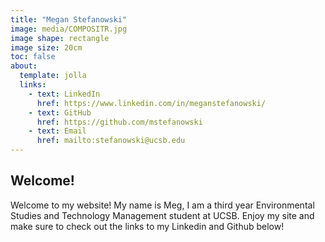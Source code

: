 ```yaml
---
title: "Megan Stefanowski"
image: media/COMPOSITR.jpg
image shape: rectangle
image size: 20cm
toc: false
about: 
  template: jolla
  links:
    - text: LinkedIn
      href: https://www.linkedin.com/in/meganstefanowski/
    - text: GitHub
      href: https://github.com/mstefanowski
    - text: Email
      href: mailto:stefanowski@ucsb.edu
---
```




## Welcome!

Welcome to my website! My name is Meg, I am a third year Environmental Studies and Technology Management student at UCSB. Enjoy my site and make sure to check out the links to my Linkedin and Github below!
